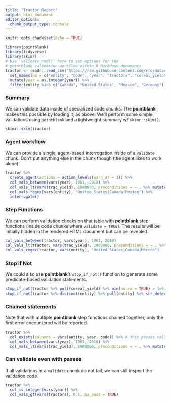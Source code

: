 ```yaml
---
title: "Tractor Report"
output: html_document
editor_options: 
  chunk_output_type: console
---
```


```r
knitr::opts_chunk$set(echo = TRUE)

library(pointblank)
library(tidyverse)
library(skimr)
# Use `validate_rmd()` here to set options for the
# pointblank validation workflow within R Markdown documents
tractor <- readr::read_csv("https://raw.githubusercontent.com/rfordatascience/tidytuesday/master/data/2020/2020-09-01/cereal_yields_vs_tractor_inputs_in_agriculture.csv") %>% 
  set_names(nm = c("entity", "code", "year", "tractors", "cereal_yield", "population")) %>% 
  mutate(year = as.integer(year)) %>% 
  filter(entity %in% c("Canada", "United States", "Mexico", "Germany"))
```

### Summary

We can validate data inside of specialized code chunks. The **pointblank** makes this possible by loading it, as above. We'll perform some simple validations using `pointblank` and a lightweight summary w/ `skimr::skim()`.

```r
skimr::skim(tractor)
```

### Agent workflow

We can provide a single, agent-based interrogation inside of a `validate` chunk. Don't put anything else in the chunk though (the agent likes to work alone).

```r
tractor %>% 
  create_agent(actions = action_levels(warn_at = 1)) %>% 
  col_vals_between(vars(year), 1961, 2018) %>% 
  col_vals_lt(vars(trac_yield), 1900000, preconditions = ~ . %>% mutate(trac_yield = tractors*cereal_yield), na_pass = TRUE) %>% 
  col_vals_regex(vars(entity), "United States|Canada|Mexico") %>% 
  interrogate()
```

### Step Functions

We can perform validation checks on that table with **pointblank** step functions (inside code chunks where `validate = TRUE`). The results will be initially hidden in the rendered HTML document but can be revealed.

```r

col_vals_between(tractor, vars(year), 1961, 2018)
col_vals_lt(tractor, vars(trac_yield), 1900000, preconditions = ~ . %>% mutate(trac_yield = tractors*cereal_yield), na_pass = TRUE)
col_vals_regex(tractor, vars(entity), "United States|Canada|Mexico")
```

### Stop if Not

We could also use **pointblank**'s `stop_if_not()` function to generate some predicate-based validation statements.

```r
stop_if_not(tractor %>% pull(cereal_yield) %>% min(na.rm = TRUE) > 1e6)
stop_if_not(tractor %>% distinct(entity) %>% pull(entity) %>% str_detect("United States"))
```

### Chained statements

Note that with multiple **pointblank** step functions chained together, only the first error encountered will be reported.

```r
tractor %>% 
  col_exists(columns = vars(entity, year, code)) %>% # this passes validation
  col_vals_between(vars(year), 1961, 2018) %>% 
  col_vals_lt(vars(trac_yield), 1900000, preconditions = ~ . %>% mutate(trac_yield = tractors*cereal_yield), na_pass = TRUE) 
```

### Can validate even with passes

If all validations in a `validate` chunk do not fail, we can still inspect the validation code.

```r
tractor %>% 
  col_is_integer(vars(year)) %>% 
  col_vals_gt(vars(tractors), 0.1, na_pass = TRUE)
```
